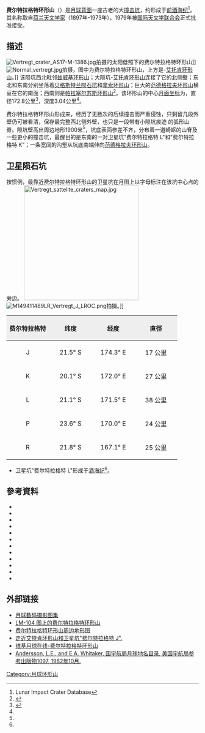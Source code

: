 {{lunar crater data|
 image=Vertregt crater 2033 med.jpg|240px|
 caption=[[月球轨道器2号|月球轨道器2号]]拍摄的图像|
 latitude=19.3|
 N_or_S=S|
 longitude=171.12|
 E_or_W=E|
 diameter=172.8公里|
 depth=3.04公里|
 colong=189|
 eponym={{link-en|马里纳斯·费尔特拉格特|Marinus Vertregt}}
}}
'''费尔特拉格特环形山'''（{{lang-en|'''Vertregt'''}}）是[[月球背面|月球背面]]一座古老的大[[撞击坑|撞击坑]]，约形成于[[前酒海纪|前酒海纪]]<ref name=LICD>Lunar Impact Crater Database</ref>，其名称取自[[荷兰|荷兰]][[天文学家|天文学家]]{{link-en|马里纳斯·费尔特拉格特|Marinus Vertregt}}（1897年-1973年），1979年被[[国际天文学联合会|国际天文学联合会]]正式批准接受。

==描述==
[[Image:Vertregt_crater_AS17-M-1386.jpg|thumb]]拍摄的太阳低照下的费尔特拉格特环形山]]
[[Image:Normal_vertregt.jpg|thumb]]拍摄，图中为费尔特拉格特环形山，上方是-[[艾托肯环形山|艾托肯环形山]]。]]
该陨坑西北毗邻[[兹威基环形山|兹威基环形山]]；大陨坑-[[艾托肯环形山|艾托肯环形山]]连接了它的北侧壁；东北和东南分别坐落着[[贝格斯特兰陨石坑|贝格斯特兰陨石坑]]和[[拿索环形山|拿索环形山]]；巨大的[[范德格坑|范德格拉夫环形山]]横亘在它的南面；西南则是[[帕拉塞尔苏斯环形山|帕拉塞尔苏斯环形山]]<ref>{{Cite web |url=http://planetarynames.wr.usgs.gov/images/Lunar/lac_104_wac.pdf |title=Crater Vertregt on LAC-104 map |access-date=2016-07-15 |archive-date=2020-10-19 |archive-url=https://web.archive.org/web/20201019154040/https://planetarynames.wr.usgs.gov/images/Lunar/lac_104_wac.pdf |dead-url=no }}</ref>。该环形山的中心[[月面坐标|月面坐标]]为{{Coord|19.3|S|171.12|E|globe:Moon|nogoogle=1|noosm=1}}，直径172.8公里<ref name="IAU">{{Cite web |url=http://planetarynames.wr.usgs.gov/Feature/6362 |title=Directory of the International Astronomical Union |access-date=2016-07-15 |archive-date=2020-11-27 |archive-url=https://web.archive.org/web/20201127104433/https://planetarynames.wr.usgs.gov/Feature/6362 |dead-url=no }}</ref>，深度3.04公里<ref name="LICD"/>。

费尔特拉格特环形山形成来，经历了无数次的后续撞击而严重侵蚀，只剩留几段外壁仍可被看清，保存最完整西北侧外壁，也只是一段带有小陨坑痕迹
的弧形山脊。陨坑壁高出周边地形1900米<ref name="LICD"/>，坑底表面参差不齐，分布着一道崎岖的山脊及一些更小的撞击坑，最醒目的是东南的一对卫星坑"费尔特拉格特 L"和"费尔特拉格特 K"；一条宽阔的沟壑从坑底南端伸向[[范德格坑|范德格拉夫环形山]]。

==卫星陨石坑==
按惯例，最靠近费尔特拉格特环形山的卫星坑在月图上以字母标注在该坑中心点的旁边。
[[Image:Vertregt_sattelite_craters_map.jpg|300px]]
[[Image:M149411489LR_Vertregt_J_LROC.png|thumb]]拍摄。]]

{| class="wikitable"
!width="25%" style="background:#eeeeee;" |费尔特拉格特 
!width="25%" style="background:#eeeeee;" |纬度
!width="25%" style="background:#eeeeee;" |经度
!width="25%" style="background:#eeeeee;" |直徑
|-
|align="center"|J
|align="center"|21.5° S
|align="center"|174.3° E
|align="center"|17 公里
|-
|align="center"|K
|align="center"|20.1° S
|align="center"|172.0° E
|align="center"|27 公里
|-
|align="center"|L
|align="center"|21.1° S
|align="center"|171.5° E
|align="center"|38 公里
|-
|align="center"|P
|align="center"|23.6° S
|align="center"|170.0° E
|align="center"|24 公里
|-
|align="center"|R
|align="center"|21.8° S
|align="center"|167.1° E
|align="center"|25 公里
|}

* 卫星坑"费尔特拉格特 L"形成于[[酒海纪|酒海纪]]<ref name="LICD"/>。

== 參考資料 ==
{{Reflist}}
{{refbegin}}
* {{cite book
  | last1 = Andersson
  | first1 = L. E.
  | last2 = Whitaker
  | first2 = E. A.
  | authorlink2 = Ewen Whitaker
  | date = 1982
  | title = [[NASA|NASA]] Catalogue of Lunar Nomenclature
  | publisher = NASA RP-1097
  | ref = harv
  }}
* {{cite web
  | last = Blue
  | first = Jennifer
  | date = July 25, 2007
  | title = Gazetteer of Planetary Nomenclature
  | publisher = [[United_States_Geological_Survey|USGS]]
  | url = http://planetarynames.wr.usgs.gov/
  | accessdate = 2007-08-05
  | ref = harv
  | archive-date = 2015-05-26
  | archive-url = https://web.archive.org/web/20150526164842/http://planetarynames.wr.usgs.gov/
  | dead-url = no
  }}
* {{cite book
  | last1 = Bussey
  | first1 = B.
  | authorlink1 = Ben Bussey
  | last2 = Spudis
  | first2 = P.
  | authorlink2 = Paul Spudis
  | date = 2004
  | title = The Clementine Atlas of the Moon
  | publisher = Cambridge University Press
  | location = New York
  | isbn = 978-0-521-81528-4
  | ref = harv
  }}
* {{cite book
  | last1 = Cocks
  | first1 = Elijah E.
  | last2 = Cocks
  | first2 = Josiah C.
  | date = 1995
  | title = Who's Who on the Moon: A Biographical Dictionary of Lunar Nomenclature
  | url = https://archive.org/details/isbn_9780936389271
  | publisher = Tudor Publishers
  | isbn = 978-0-936389-27-1
  | ref = harv
  }}
* {{cite web
  | last = McDowell
  | first = Jonathan
  | date = July 15, 2007
  | url = http://host.planet4589.org/astro/lunar/
  | title = Lunar Nomenclature
  | publisher = Jonathan's Space Report
  | accessdate = 2007-10-24
  | ref = harv
  | archive-date = 2015-01-12
  | archive-url = https://web.archive.org/web/20150112233439/http://host.planet4589.org/astro/lunar/
  | dead-url = no
  }}
* {{cite journal| last1 = Menzel| first1 = D. H.| last2 = Minnaert| first2 = M.| last3 = Levin| first3 = B.| last4 = Dollfus| first4 = A.| last5 = Bell| first5 = B.| title = Report on Lunar Nomenclature by the Working Group of Commission 17 of the IAU| doi = 10.1007/BF00171763| journal = Space Science Reviews| volume = 12| issue = 2| pages = 136–186| date = 1971| bibcode = 1971SSRv...12..136M| ref = harv}}
* {{cite book
  | first = Patrick
  | last = Moore
  | authorlink = Patrick Moore
  | date = 2001
  | title = On the Moon
  | url = https://archive.org/details/patrickmooreonmo00patr
  | publisher = Sterling Publishing Co.
  | isbn = 978-0-304-35469-6
  | ref = harv
  }}
* {{cite book
  | first = Fred W.
  | last = Price
  | date = 1988
  | title = The Moon Observer's Handbook
  | publisher = Cambridge University Press
  | isbn = 978-0-521-33500-3
  | ref = harv
  }}
* {{cite book
  | last = Rükl
  | first = Antonín
  | authorlink = Antonín Rükl
  | date = 1990
  | title = Atlas of the Moon
  | publisher = Kalmbach Books
  | isbn = 978-0-913135-17-4
  | ref = harv
  }}
* {{cite book
  | last = Webb
  | first = Rev. T. W.
  | authorlink = Thomas William Webb
  | date = 1962
  | title = Celestial Objects for Common Telescopes
  | url = https://archive.org/details/celestialobjects00webb
  | edition = 6th revised
  | publisher = Dover
  | isbn = 978-0-486-20917-3
  | ref = harv
  }}
* {{cite book
  | first = Ewen A.
  | last = Whitaker
  | authorlink = Ewen Whitaker
  | date = 1999
  | title = Mapping and Naming the Moon
  | publisher = Cambridge University Press
  | isbn = 978-0-521-62248-6
  | ref = harv
  }}
* {{cite book
  | first = Peter T.
  | last = Wlasuk
  | date = 2000
  | title = Observing the Moon
  | publisher = Springer
  | isbn = 978-1-85233-193-1
  | ref = harv
 }}
{{refend}}

==外部链接==
* [http://www.lpi.usra.edu/resources/lunar_orbiter/bin/srch_nam.shtml?Vertregt%7C0 月球数码摄影图集] {{Wayback|url=http://www.lpi.usra.edu/resources/lunar_orbiter/bin/srch_nam.shtml?Vertregt%7C0 |date=20201127012828 }}
* [http://www.lpi.usra.edu/resources/mapcatalog/LM/lm104/ LM-104 图上的费尔特拉格特环形山]{{Wayback|url=http://www.lpi.usra.edu/resources/mapcatalog/LM/lm104/ |date=20160303200724 }}
* [http://www.lpi.usra.edu/resources/mapcatalog/LTO/lto104a1_1/ 费尔特拉格特环形山周边地形图] {{Wayback|url=http://www.lpi.usra.edu/resources/mapcatalog/LTO/lto104a1_1/ |date=20201127013008 }}
* [http://lroc.sese.asu.edu/posts/274 走近艾特肯环形山和卫星坑"费尔特拉格特 J".] {{Wayback|url=http://lroc.sese.asu.edu/posts/274 |date=20201127014849 }}
* [http://the-moon.wikispaces.com/Vertregt 维基月球在线-费尔特拉格特环形山] {{Wayback|url=http://the-moon.wikispaces.com/Vertregt |date=20180531120334 }}
* [http://planet4589.org/astro/lunar/RP-1097.pdf Andersson, L.E., and E.A. Whitaker, 国宇航局月球地名目录, 美国宇航局参考出版物1097, 1982年10月.]{{Wayback|url=http://planet4589.org/astro/lunar/RP-1097.pdf |date=20141006125838 }}

{{DEFAULTSORT:Vertregt}}
[[Category:月球环形山|Category:月球环形山]]
{{月球環形山 (T-Z)}}